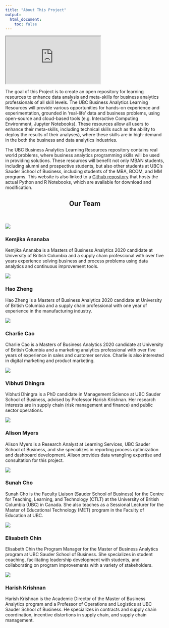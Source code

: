 ```yaml
---
title: "About This Project"
output:
  html_document:
    toc: false
---
```


```{=html}
<iframe src="https://www.youtube.com/embed/AyTXiWXWBpQ" allow="accelerometer; encrypted-media; gyroscope; picture-in-picture" allowfullscreen class="about-page"></iframe>
<p>The goal of this Project is to create an open repository for learning resources to enhance data analysis and meta-skills for business analytics professionals of all skill levels. The UBC Business Analytics Learning Resources will provide various opportunities for hands-on experience and experimentation, grounded in ‘real-life’ data and business problems, using open-source and cloud-based tools (e.g. Interactive Computing Environment, Jupyter Notebooks). These resources allow all users to enhance their meta-skills, including technical skills such as the ability to deploy the results of their analyses), where these skills are in high-demand in the both the business and data analytics industries.</p>
<p>The UBC Business Analytics Learning Resources repository contains real world problems, where business analytics programming skills will be used in providing solutions. These resources will benefit not only MBAN students, including alumni and prospective students, but also other students at UBC’s Sauder School of Business, including students of the MBA, BCOM, and MM programs. This website is also linked to a <a href="https://github.com/Master-of-Business-Analytics/Code_repository" target="_blank">Github repository</a> that hosts the actual Python and R Notebooks, which are available for download and modification.</p>
<div id="team" class="section level2 bio">
  <h2 style="text-align: center;">Our Team</h2>
  <br />
  <br />
  <div id="kemjika-ananaba" class="section level3 row">
    <div id="kemjika-ananaba-img" class="col-md-5 col-sm-5 col-xs-12">
      <img src="images/about_kem_ananaba.jpeg" />
    </div>
    <div id="kemjika-ananaba-bio" class="col-md-7 col-sm-7 col-xs-12">
      <h3>Kemjika Ananaba</h3>
      <p>Kemjika Ananaba is a Masters of Business Analytics 2020 candidate at University of British Columbia and a supply chain professional with over five years experience solving business and process problems using data analytics and continuous improvement tools.</p>
    </div>
  </div>
  <div id="hao-zheng" class="section level3 row">
    <div id="hao-zheng-img" class="col-md-5 col-md-push-7 col-sm-5 col-sm-push-7 col-xs-12">
      <img src="images/about_hao_zheng.jpeg" />
    </div>
    <div id="hao-zheng-bio" class="col-md-7 col-md-pull-5 col-sm-7 col-sm-pull-5 col-xs-12">
      <h3>Hao Zheng</h3>
      <p>Hao Zheng is a Masters of Business Analytics 2020 candidate at University of British Columbia and a supply chain professional with one year of experience in the manufacturing industry.</p>
    </div>
  </div>
  <div id="charlie-cao" class="section level3 row">
    <div id="charlie-cao-img" class="col-md-5 col-sm-5 col-xs-12">
      <img src="images/about_charlie_cao.jpeg" />
    </div>
    <div id="charlie-cao-bio" class="col-md-7 col-sm-7 col-xs-12">
      <h3>Charlie Cao</h3>
      <p>Charlie Cao is a Masters of Business Analytics 2020 candidate at University of British Columbia and a marketing analytics professional with over five years of experience in sales and customer service. Charlie is also interested in digital marketing and product marketing.</p>
    </div>
  </div>
  <div id="vibhuti-dhingra" class="section level3 row">
    <div id="vibhuti-dhingra-img" class="col-md-5 col-md-push-7 col-sm-5 col-sm-push-7 col-xs-12">
      <img src="images/about_vibhuti_dhingra.jpg" />
    </div>
    <div id="vibhuti-dhingra-bio" class="col-md-7 col-md-pull-5 col-sm-7 col-sm-pull-5 col-xs-12">
      <h3>Vibhuti Dhingra</h3>
      <p>Vibhuti Dhingra is a PhD candidate in Management Science at UBC Sauder School of Business, advised by Professor Harish Krishnan. Her research interests are in supply chain (risk management and finance) and public sector operations.</p>
    </div>
  </div>
  <div id="alison-myers" class="section level3 row">
    <div id="alison-myers-img" class="col-md-5 col-sm-5 col-xs-12">
      <img src="images/about_alison_myers.jpg" />
    </div>
    <div id="alison-myers-bio" class="col-md-7 col-sm-7 col-xs-12">
      <h3>Alison Myers</h3>
      <p>Alison Myers is a Research Analyst at Learning Services, UBC Sauder School of Business, and she specializes in reporting process optimization and dashboard development. Alison provides data wrangling expertise and consultation for this project.</p>
    </div>
  </div>
  <div id="sunah-cho" class="section level3 row">
    <div id="sunah-cho-img" class="col-md-5 col-md-push-7 col-sm-5 col-sm-push-7 col-xs-12">
      <img src="images/about_sunah_cho.jpg" />
    </div>
    <div id="sunah-cho-bio" class="col-md-7 col-md-pull-5 col-sm-7 col-sm-pull-5 col-xs-12">
      <h3>Sunah Cho</h3>
      <p>Sunah Cho is the Faculty Liaison (Sauder School of Business) for the Centre for Teaching, Learning, and Technology (CTLT) at the University of British Columbia (UBC) in Canada. She also teaches as a Sessional Lecturer for the Master of Educational Technology (MET) program in the Faculty of Education at UBC.</p>
    </div>
  </div>
  <div id="elisabeth-chin" class="section level3 row">
    <div id="elisabeth-chin-img" class="col-md-5 col-sm-5 col-xs-12">
      <img src="images/about_elisabeth_chin.jfif" />
    </div>
    <div id="elisabeth-chin-bio" class="col-md-7 col-sm-7 col-xs-12">
      <h3>Elisabeth Chin</h3>
      <p>Elisabeth Chin the Program Manager for the Master of Business Analytics program at UBC Sauder School of Business. She specializes in student coaching, facilitating leadership development with students, and collaborating on program improvements with a variety of stakeholders.</p>
    </div>
  </div>
  <div id="harish-krishnan" class="section level3 row">
    <div id="harish-krishnan-img" class="col-md-5 col-md-push-7 col-sm-5 col-sm-push-7 col-xs-12">
      <img src="images/about_harish_krishnan.jpg" />
    </div>
    <div id="harish-krishnan-bio" class="col-md-7 col-md-pull-5 col-sm-7 col-sm-pull-5 col-xs-12">
      <h3>Harish Krishnan</h3>
      <p>Harish Krishnan is the Academic Director of the Master of Business Analytics program and a Professor of Operations and Logistics at UBC Sauder School of Business. He specializes in contracts and supply chain coordination, incentive distortions in supply chain, and supply chain management.</p>
    </div>
  </div>
</div>
```